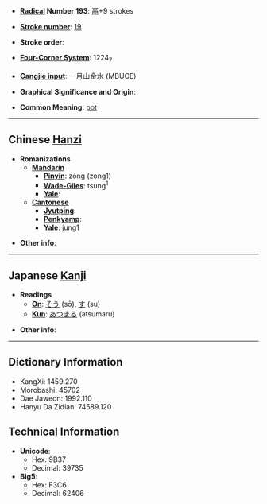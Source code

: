 * '''[[Wiktionary:Chinese radical index| Radical]] Number 193''': [[Wiktionary:Chinese radical index 鬲|鬲]]+9 strokes

* '''[[Wiktionary:Chinese total strokes index|Stroke number]]''': [[Wiktionary:Chinese total strokes index 19|19]]

* '''Stroke order''': 

* '''[[Wiktionary:Chinese four corner index|Four-Corner System]]''': 1224<sub>7</sub>

* '''[[Wiktionary:Chinese Cangjie index|Cangjie input]]''': 一月山金水 (MBUCE)

* '''Graphical Significance and Origin''': 

* '''Common Meaning''': [[pot]]

----

== Chinese [[Hanzi]] ==

* '''Romanizations'''
** '''[[Mandarin]]'''
*** '''[[Pinyin]]''': zōng (zong1)
*** '''[[Wade-Giles]]''': tsung<sup>1</sup>
*** '''[[Yale]]''': 
** '''[[Cantonese]]'''
*** '''[[Jyutping]]''':
*** '''[[Penkyamp]]''': 
*** '''[[Yale]]''': jung1

* '''Other info''': 

----

== Japanese [[Kanji]] ==

* '''Readings'''
** '''[[On]]''': [[そう]] (sō), [[す]] (su)
** '''[[Kun]]''': [[あつまる]] (atsumaru)

* '''Other info''':  

----

== Dictionary Information ==

* KangXi: 1459.270
* Morobashi: 45702
* Dae Jaweon: 1992.110
* Hanyu Da Zidian: 74589.120

== Technical Information ==

* '''Unicode''':
** Hex: 9B37
** Decimal: 39735
* '''Big5''':
** Hex: F3C6
** Decimal: 62406